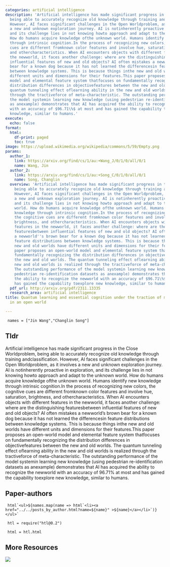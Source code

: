 ```yaml
---
categories: artificial intelligence
description: 'Artificial intelligence has made significant progress in the Close Worldproblem,
  being able to accurately recognize old knowledge through training andclassification.
  However, AI faces significant challenges in the Open Worldproblem, as it involves
  a new and unknown exploration journey. AI is notinherently proactive in exploration,
  and its challenge lies in not knowing howto approach and adapt to the unknown world.
  How do humans acquire knowledge ofthe unknown world. Humans identify new knowledge
  through intrinsic cognition.In the process of recognizing new colors, the cognitive
  cues are different fromknown color features and involve hue, saturation, brightness,
  and othercharacteristics. When AI encounters objects with different features in
  the newworld, it faces another challenge: where are the distinguishing featuresbetween
  influential features of new and old objects? AI often mistakes a newworld''s brown
  bear for a known dog because it has not learned the differencesin feature distributions
  between knowledge systems. This is because things inthe new and old worlds have
  different units and dimensions for their features.This paper proposes an open-world
  model and elemental feature system thatfocuses on fundamentally recognizing the
  distribution differences in objectivefeatures between the new and old worlds. The
  quantum tunneling effect oflearning ability in the new and old worlds is realized
  through the tractiveforce of meta-characteristic. The outstanding performance of
  the model systemin learning new knowledge (using pedestrian re-identification datasets
  as anexample) demonstrates that AI has acquired the ability to recognize the newworld
  with an accuracy of $96.71\%$ at most and has gained the capability toexplore new
  knowledge, similar to humans.'
execute:
  echo: false
format:
  html:
    df-print: paged
    toc: true
image: https://upload.wikimedia.org/wikipedia/commons/5/59/Empty.png
params:
  author_1:
    link: https://arxiv.org/find/cs/1/au:+Wang_J/0/1/0/all/0/1
    name: Wang, Jin
  author_2:
    link: https://arxiv.org/find/cs/1/au:+Song_C/0/1/0/all/0/1
    name: Song, Changlin
  overview: 'Artificial intelligence has made significant progress in the Close Worldproblem,
    being able to accurately recognize old knowledge through training andclassification.
    However, AI faces significant challenges in the Open Worldproblem, as it involves
    a new and unknown exploration journey. AI is notinherently proactive in exploration,
    and its challenge lies in not knowing howto approach and adapt to the unknown
    world. How do humans acquire knowledge ofthe unknown world. Humans identify new
    knowledge through intrinsic cognition.In the process of recognizing new colors,
    the cognitive cues are different fromknown color features and involve hue, saturation,
    brightness, and othercharacteristics. When AI encounters objects with different
    features in the newworld, it faces another challenge: where are the distinguishing
    featuresbetween influential features of new and old objects? AI often mistakes
    a newworld''s brown bear for a known dog because it has not learned the differencesin
    feature distributions between knowledge systems. This is because things inthe
    new and old worlds have different units and dimensions for their features.This
    paper proposes an open-world model and elemental feature system thatfocuses on
    fundamentally recognizing the distribution differences in objectivefeatures between
    the new and old worlds. The quantum tunneling effect oflearning ability in the
    new and old worlds is realized through the tractiveforce of meta-characteristic.
    The outstanding performance of the model systemin learning new knowledge (using
    pedestrian re-identification datasets as anexample) demonstrates that AI has acquired
    the ability to recognize the newworld with an accuracy of $96.71\%$ at most and
    has gained the capability toexplore new knowledge, similar to humans.'
  pdf_url: http://arxiv.org/pdf/2311.13335
  research_area: artificial intelligence
title: Quantum learning and essential cognition under the traction of meta-characteristics
  in an open world

---
```

```ojs

 names = ["Jin Wang","Changlin Song"] 

``` 

## Tldr 
Artificial intelligence has made significant progress in the Close Worldproblem, being able to accurately recognize old knowledge through training andclassification. However, AI faces significant challenges in the Open Worldproblem, as it involves a new and unknown exploration journey. AI is notinherently proactive in exploration, and its challenge lies in not knowing howto approach and adapt to the unknown world. How do humans acquire knowledge ofthe unknown world. Humans identify new knowledge through intrinsic cognition.In the process of recognizing new colors, the cognitive cues are different fromknown color features and involve hue, saturation, brightness, and othercharacteristics. When AI encounters objects with different features in the newworld, it faces another challenge: where are the distinguishing featuresbetween influential features of new and old objects? AI often mistakes a newworld's brown bear for a known dog because it has not learned the differencesin feature distributions between knowledge systems. This is because things inthe new and old worlds have different units and dimensions for their features.This paper proposes an open-world model and elemental feature system thatfocuses on fundamentally recognizing the distribution differences in objectivefeatures between the new and old worlds. The quantum tunneling effect oflearning ability in the new and old worlds is realized through the tractiveforce of meta-characteristic. The outstanding performance of the model systemin learning new knowledge (using pedestrian re-identification datasets as anexample) demonstrates that AI has acquired the ability to recognize the newworld with an accuracy of $96.71\%$ at most and has gained the capability toexplore new knowledge, similar to humans.

## Paper-authors

```ojs

 html`<ul>${names.map(name => html`<li><a href="../../posts_by_author.html?name=${name}" >${name}</a></li>`)}</ul>` 

``` 

```ojs

 htl = require("htl@0.2") 

``` 

```ojs

 html = htl.html 

``` 

## More Resources
[![](https://img.shields.io/badge/PDF-green?style=flat)]({{< meta params.pdf_url >}})
